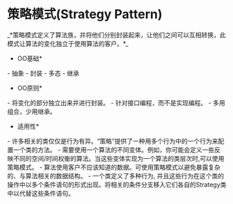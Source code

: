 = 策略模式(Strategy Pattern) =
_*策略模式定义了算法族，并将他们分别封装起来，让他们之间可以互相转换，此模式让算法的变化独立于使用算法的客户。*_

{{http:pic/strategy.png}}

*OO基础*
- 抽象
- 封装
- 多态
- 继承

*OO原则*
- 将变化的部分独立出来并进行封装。
- 针对接口编程，而不是实现编程。
- 多用组合，少用继承。

*适用性*
- 许多相关的类仅仅是行为有异。“策略”提供了一种用多个行为中的一个行为来配置一个类的方法。
- 需要使用一个算法的不同变体。例如，你可能会定义一些反映不同的空间/时间权衡的算法。当这些变体实现为一个算法的类层次时,可以使用策略模式。
- 算法使用客户不应该知道的数据。可使用策略模式以避免暴露复杂的、与算法相关的数据结构。
- 一个类定义了多种行为, 并且这些行为在这个类的操作中以多个条件语句的形式出现。将相关的条件分支移入它们各自的Strategy类中以代替这些条件语句。

